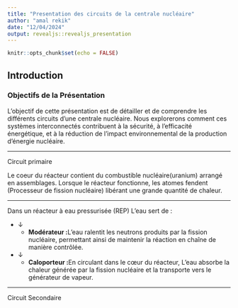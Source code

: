 ---
title: "Presentation des circuits de la centrale nucléaire"
author: "amal rekik"
date: "12/04/2024"
output: revealjs::revealjs_presentation
---

```{r setup, include=FALSE}
knitr::opts_chunk$set(echo = FALSE)
```
## Introduction

### Objectifs de la Présentation

L'objectif de cette présentation est de détailler et de comprendre les différents circuits d'une centrale nucléaire. Nous explorerons comment ces systèmes interconnectés contribuent à la sécurité, à l'efficacité énergétique, et à la réduction de l'impact environnemental de la production d'énergie nucléaire. 

---

Circuit primaire 

Le coeur du réacteur contient du combustible nucléaire(uranium) arrangé en assemblages.
Lorsque le réacteur fonctionne, les atomes fendent (Processeur de fission nucléaire) libérant une grande quantité de chaleur. 

---

Dans un réacteur à eau pressurisée (REP)
L'eau sert de :

- &#x2193; 
  - **Modérateur :**L'eau ralentit les neutrons produits par la fission nucléaire, permettant ainsi de maintenir la réaction en chaîne de manière contrôlée.
- &#x2193; 
  - **Caloporteur :**En circulant dans le cœur du réacteur, L'eau absorbe la chaleur générée par la fission nucléaire et la transporte vers le générateur de vapeur.
  
---
Circuit Secondaire 

